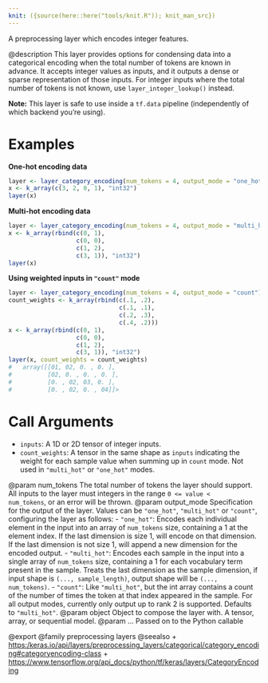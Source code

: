 ```yaml
---
knit: ({source(here::here("tools/knit.R")); knit_man_src})
---
```

A preprocessing layer which encodes integer features.

@description
This layer provides options for condensing data into a categorical encoding
when the total number of tokens are known in advance. It accepts integer
values as inputs, and it outputs a dense or sparse representation of those
inputs. For integer inputs where the total number of tokens is not known,
use `layer_integer_lookup()` instead.

**Note:** This layer is safe to use inside a `tf.data` pipeline
(independently of which backend you're using).

# Examples
**One-hot encoding data**

```r
layer <- layer_category_encoding(num_tokens = 4, output_mode = "one_hot")
x <- k_array(c(3, 2, 0, 1), "int32")
layer(x)
```

**Multi-hot encoding data**

```r
layer <- layer_category_encoding(num_tokens = 4, output_mode = "multi_hot")
x <- k_array(rbind(c(0, 1),
                   c(0, 0),
                   c(1, 2),
                   c(3, 1)), "int32")
layer(x)
```

**Using weighted inputs in `"count"` mode**

```r
layer <- layer_category_encoding(num_tokens = 4, output_mode = "count")
count_weights <- k_array(rbind(c(.1, .2),
                               c(.1, .1),
                               c(.2, .3),
                               c(.4, .2)))
x <- k_array(rbind(c(0, 1),
                   c(0, 0),
                   c(1, 2),
                   c(3, 1)), "int32")
layer(x, count_weights = count_weights)
#   array([[01, 02, 0. , 0. ],
#          [02, 0. , 0. , 0. ],
#          [0. , 02, 03, 0. ],
#          [0. , 02, 0. , 04]]>
```

# Call Arguments
- `inputs`: A 1D or 2D tensor of integer inputs.
- `count_weights`: A tensor in the same shape as `inputs` indicating the
    weight for each sample value when summing up in `count` mode.
    Not used in `"multi_hot"` or `"one_hot"` modes.

@param num_tokens The total number of tokens the layer should support. All
    inputs to the layer must integers in the range `0 <= value <
    num_tokens`, or an error will be thrown.
@param output_mode Specification for the output of the layer.
    Values can be `"one_hot"`, `"multi_hot"` or `"count"`,
    configuring the layer as follows:
        - `"one_hot"`: Encodes each individual element in the input
            into an array of `num_tokens` size, containing a 1 at the
            element index. If the last dimension is size 1, will encode
            on that dimension. If the last dimension is not size 1,
            will append a new dimension for the encoded output.
        - `"multi_hot"`: Encodes each sample in the input into a single
            array of `num_tokens` size, containing a 1 for each
            vocabulary term present in the sample. Treats the last
            dimension as the sample dimension, if input shape is
            `(..., sample_length)`, output shape will be
            `(..., num_tokens)`.
        - `"count"`: Like `"multi_hot"`, but the int array contains a
            count of the number of times the token at that index
            appeared in the sample.
    For all output modes, currently only output up to rank 2 is
    supported.
    Defaults to `"multi_hot"`.
@param object Object to compose the layer with. A tensor, array, or sequential model.
@param ... Passed on to the Python callable

@export
@family preprocessing layers
@seealso
+ <https:/keras.io/api/layers/preprocessing_layers/categorical/category_encoding#categoryencoding-class>
+ <https://www.tensorflow.org/api_docs/python/tf/keras/layers/CategoryEncoding>
